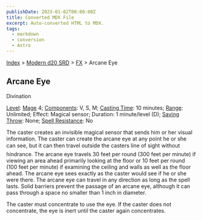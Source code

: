 ```yaml
---
publishDate: 2023-01-02T00:00:00Z
title: Converted MDX File
excerpt: Auto-converted HTML to MDX.
tags:
  - markdown
  - conversion
  - Astro
---
```


[Index](-index) > [Modern d20 SRD](modern-d20-srd-index) > [FX](modern-d20-srd-fx-index) > Arcane Eye

## Arcane Eye

Divination

[Level](modern-d20-srd-fx-level): [Mage](modern-d20-srd-classes-advanced-mage) 4; [Components](modern-d20-srd-fx-components):
V, S, M; [Casting Time](modern-d20-srd-fx-casting-time): 10 minutes; [Range](modern-d20-srd-fx-range): Unlimited; Effect: Magical sensor;
Duration: 1 minute/level (D); [Saving
Throw](modern-d20-srd-basics-saving-throws): None; [Spell
Resistance](modern-d20-srd-special-abilities-spell-resistance): No

The caster creates an invisible magical sensor that sends him or her visual information. The caster can create the arcane eye at any point he or she can see, but it can then travel outside the casters line of sight without hindrance. The arcane eye travels 30 feet per round (300 feet per minute) if viewing an area ahead primarily looking at the floor or 10 feet per round (100 feet per minute) if examining the ceiling and walls as well as the floor ahead. The arcane eye sees exactly as the caster would see if he or she were there. The arcane eye can travel in any direction as long as the spell lasts. Solid barriers prevent the passage of an arcane eye, although it can pass through a space no smaller than 1 inch in diameter.

The caster must concentrate to use the eye. If the caster does not concentrate, the eye is inert until the caster again concentrates.

